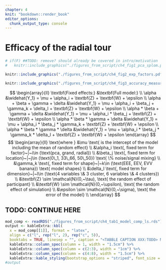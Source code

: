 ```yaml
---
chapter: 4
knit: "bookdown::render_book"
editor_options: 
  chunk_output_type: console
---
```


# Efficacy of the radial tour {#ch:efficacy_radial_tour}


```r
# if(F) ##TODO: remove? should already be covered in intro/motivation
#   knitr::include_graphics("./figures_from_script/ch4_fig1_pca_splom.pdf")
```

```r
knitr::include_graphics("./figures_from_script/ch4_fig2_exp_factors.pdf")
```

<!-- Define accuracy measure -->
\begin{align*}
W_{j} &=\frac
{(\overline{X_{j=1, k=1}} - \overline{X_{1, k=2}}, ~...~
(\overline{X_{j=p, k=1}} - \overline{X_{j=p, k=2}})}
{\sum_{j=1}^{p}(|\overline{X_{j,k=1}} - \overline{X_{j,k=2}}|)}
- \frac{1}{p} \\
\\
\text{Accuracy}, Y &= \sum_{j=1}^{p}I(r_j) * sign(w_j) * \sqrt{|w_j|}  \\
\end{align*}

```r
knitr::include_graphics("./figures_from_script/ch4_fig3_accuracy_measure.pdf")
```

<!-- Y1 model array -->
$$
\begin{array}{ll}
\textbf{Fixed effects:}          &\textbf{Full model:} \\
\alpha                           &\widehat{Y_1} = \mu + \alpha_i + \textbf{Z} + \textbf{W} + \epsilon \\
\alpha + \beta + \gamma + \delta &\widehat{Y_1} = \mu + \alpha_i + \beta_j + \gamma_k + \delta_l + \textbf{Z} + \textbf{W} + \epsilon \\
\alpha * \beta + \gamma + \delta &\widehat{Y_1} = \mu + \alpha_i * \beta_j + \textbf{Z} + \textbf{W} + \epsilon \\
\alpha * \beta * \gamma + \delta &\widehat{Y_1} = \mu + \alpha_i * \beta_j * \gamma_k + \textbf{Z} + \textbf{W} + \epsilon \\
\alpha * \beta * \gamma * \delta &\widehat{Y_1} = \mu + \alpha_i * \beta_j * \gamma_k * \delta_l + \textbf{Z} + \textbf{W} + \epsilon
\end{array}
$$
$$
\begin{array}{ll}
\text{where } &\mu \text{ is the intercept of the model including the mean of random effect} \\
&\alpha_i \text{, fixed term for factor}~|~i\in (\text{pca, grand, radial}) \\
&\beta_j  \text{, fixed term for location}~|~j\in (\text{0\_1, 33\_66, 50\_50}) \text{ \% noise/signal mixing} \\
&\gamma_k \text{, fixed term for shape}~|~k\in (\text{EEE, EEV, EVV banana}) \text{ model shapes} \\
&\delta_l \text{, fixed term for dimension}~|~l\in (\text{4 variables \& 3 cluster, 6 variables \& 4 clusters}) \\
&\textbf{Z} \sim \mathcal{N}(0,~\tau), \text{ the random effect of participant} \\
&\textbf{W} \sim \mathcal{N}(0,~\upsilon), \text{ the random effect of simulation} \\
&\epsilon   \sim \mathcal{N}(0,~\sigma), \text{ the error of the model} \\
\end{array}
$$

## TODO: CONTINUE HERE

```r
mod_comp <- readRDS("./figures_from_script/ch4_tab1_model_comp_ls.rds") ## accuracy [[1]], log time [[2]]
output <- kableExtra::kbl(
  x = mod_comp[[1]], format = "latex",
  align = c("l", rep("l", 2), rep("c", 5)),
  booktabs = TRUE, linesep = "", caption = "<TABBLE CAPTION XXX:TODO> Model comparison of our random effect models regressing marks. Each model includes a random effect term of the participant, which explains the individual's influence on their marks. Complex models perform better in terms of R2 and RMSE, yet AIC and BIC penalize their large number of fixed effects in favor of the much simpler model containing only the visual factor.") %>%
  kableExtra::column_spec(column = 1, width = "1.5cm") %>%
  kableExtra::column_spec(column = c(2:3), width = "1cm") %>%
  kableExtra::column_spec(column = c(4:8), width = "1.5cm") %>%
  kableExtra::kable_styling(bootstrap_options = "striped", font_size = 10)
#output
```

<!-- # ```{r ch4tab2, fig.cap = "<a figure caption> XXX: TODO"} -->
<!-- # #knitr::include_graphics("./figures_from_script/ch3_fig5_jet_worse_pc3.pdf") -->
<!-- # ``` -->
<!-- #  -->
<!-- # ```{r ch4fig6, fig.cap = "<a figure caption> XXX: TODO"} -->
<!-- # #knitr::include_graphics("./figures_from_script/ch3_fig6_DIS_better_pc6.pdf") -->
<!-- # ``` -->
<!-- #  -->
<!-- # ```{r ch4fig7, fig.cap = "<a figure caption> XXX: TODO"} -->
<!-- # #knitr::include_graphics("./figures_from_script/ch3_fig7_DIS_worse_pc2.pdf") -->
<!-- # ``` -->